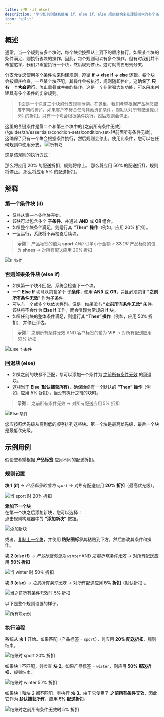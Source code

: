 ```yaml
---
title: 分支 (if else)
description: "学习如何创建和使用 if、else if、else 规则结构来处理规则中的多个条件。"
icon: "split"
---
```


## 概述

通常，当一个规则有多个块时，每个块会按照从上到下的顺序执行，如果某个块的条件满足，则执行该块的操作。因此，每个规则可以有多个操作。但有时我们并不希望这样，我们只希望执行一个块，然后规则停止。这时就需要用到分支。

分支允许您使用多个条件块来构建规则，遵循 **if → else if → else** 逻辑。每个块会按顺序检查，一旦某个块匹配，其操作会被执行，规则随即停止。这确保了 **只有一个块会运行**，防止重叠或冲突的操作。这是一个非常强大的功能，可以用来创建具有多个条件的复杂规则。

> 下面是一个包含三个块的分支规则示例。在这里，我们希望根据产品标签应用不同的折扣，如果客户不符合任何其他折扣条件，则默认对所有配送提供 5% 的折扣。只有一个块会根据条件执行，然后规则会停止。

<Note>
  这里的关键条件是第二个和第三个块中的
  [之前所有条件无效](/guides/zh/essentials/condition-sets/condition-set-1#前面所有条件无效)，
  这确保了只有一个块会根据条件执行，然后规则会停止。使用此条件，您可以在任何规则中使用分支。
</Note>

<img src="/images/advanced/branching/all-blocks.webp" alt="所有块" />

这是该规则的执行方式：

<Steps>
  <Step title="如果产品标签是 sport 并且订单小计金额大于或等于 33">
    那么将应用 20% 的配送折扣，规则将停止。
  </Step>
  <Step title="否则如果客户标签是 VIP">
    那么将应用 50% 的配送折扣，规则将停止。
  </Step>
  <Step title="否则 (默认捕获所有)">
    那么将应用 5% 的配送折扣。
  </Step>
</Steps>

## 解释

### 第一个条件块 (if)

- 系统从第一个条件块开始。
- 该块可以包含多个 **子条件**，并通过 **AND** 或 **OR** 组合。
- 如果整个块条件满足，则运行其 **“Then” 操作**（例如，应用 20% 折扣）。
- 一旦运行，系统将不再检查后续块。

> **示例：** 产品标签的值为 **sport** _AND_ 订单小计金额 ≥ **33** _OR_ 产品标签的值为 **shoes** → 对所有配送应用 20% 折扣

<img
  src="/images/advanced/branching/if-condition.webp"
  alt="If 条件"
/>

### 否则如果条件块 (else if)

- 如果第一个块不匹配，系统会检查下一个块。
- 一个 **Else If** 块可以包含多个 **子条件**，使用 **AND** 或 **OR**，并且必须包含 **"之前所有条件无效"** 作为子条件。
- 可以有一个或多个块依次排列。但是，如果没有 **"之前所有条件无效"** 条件，该块将不会作为 **Else If** 工作，而会表现为常规的 **If** 块。
- 如果任何块的整体条件满足，则运行其 **“Then” 操作**（例如，应用 50% 折扣），并停止评估。

> **示例：** 之前所有条件无效 AND 客户标签的值为 **VIP** → 对所有配送应用 50% 折扣

<img
  src="/images/advanced/branching/else-if-condition.webp"
  alt="Else If 条件"
/>

### 回退块 (else)

- 如果之前的块都不匹配，您可以添加一个条件为 [之前所有条件无效](/guides/zh/essentials/condition-sets/condition-set-1#前面所有条件无效) 的回退块。
- 这相当于 **Else (默认捕获所有)**，确保始终有一个默认的 **“Then” 操作**（例如，应用 5% 折扣），当没有执行之前的块时。

> **示例：** 之前所有条件无效 → 对所有配送应用 5% 折扣

<img
  src="/images/advanced/branching/else-condition.webp"
  alt="Else 条件"
/>

<Tip>
  您应按照优先级从高到低的顺序排列这些块。第一个块是最高优先级，最后一个块是最低优先级。
</Tip>

## 示例用例

假设您希望根据 **产品标签** 应用不同的配送折扣。

### 规则设置

**块 1 (if)** → _产品标签的值为 `sport`_ → 对所有配送应用 **20% 折扣**（最高优先级）。

<img
  src="/images/advanced/branching/20-percent-when-sport.webp"
  alt="当 sport 时 20% 折扣"
/>

**添加下一个块**  
在第一个块之后添加新块，您可以选择：  
点击规则构建器中的 **“添加新块”** 按钮。

<img src="/images/advanced/branching/add-new-block.webp" alt="添加新块" />

或者，[复制上一个块](/guides/zh/advanced/block-replication)，并使用 **粘贴图标**将其粘贴到下方，然后修改其条件和操作。

**块 2 (else if)** → _产品标签的值为 `winter`_ AND _之前所有条件无效_ → 对所有配送应用 **50% 折扣**

<img
  src="/images/advanced/branching/50-percent-when-winter.webp"
  alt="当 winter 时 50% 折扣"
/>

**块 3 (else)** → _之前所有条件无效_ → 对所有配送应用 **5% 折扣**（默认折扣）。

<img
  src="/images/advanced/branching/5-percent-when-previous-all-conditions-invalid.webp"
  alt="当之前所有条件无效时 5% 折扣"
/>

以下是整个规则设置的样子。

<img
  src="/images/advanced/branching/example-all-blocks.webp"
  alt="所有块示例"
/>

### 执行流程

系统从 **块 1** 开始。如果匹配（产品标签 = `sport`），则应用 **20% 配送折扣**，规则结束。

<img
  src="/images/advanced/branching/20-percent-when-sport-checkout.webp"
  alt="结账时 sport 20% 折扣"
/>

如果块 1 不匹配，则检查 **块 2**。如果产品标签 = `winter`，则应用 **50% 配送折扣**，规则结束。

<img
  src="/images/advanced/branching/50-percent-when-winter-checkout.webp"
  alt="结账时 winter 50% 折扣"
/>

如果块 1 和块 2 都不匹配，则执行 **块 3**。由于它使用了 **之前所有条件无效**，因此它作为 **默认捕获所有**，应用 **5% 配送折扣**。

<img
  src="/images/advanced/branching/5-percent-when-previous-all-conditions-invalid-checkout.webp"
  alt="结账时之前所有条件无效时 5% 折扣"
/>
